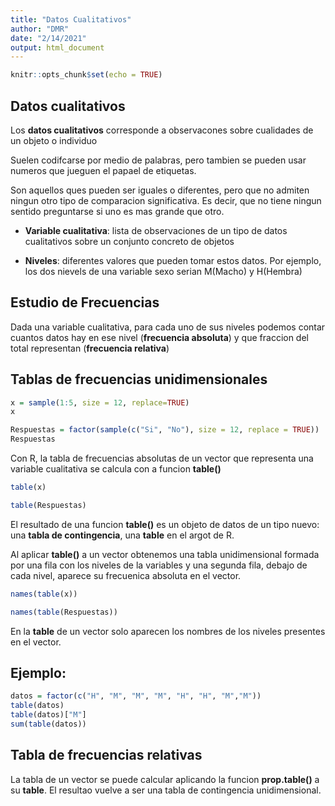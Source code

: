 ```yaml
---
title: "Datos Cualitativos"
author: "DMR"
date: "2/14/2021"
output: html_document
---
```


```r
knitr::opts_chunk$set(echo = TRUE)
```

## Datos cualitativos

Los **datos cualitativos** corresponde a observacones sobre cualidades de un objeto o individuo

Suelen codifcarse por medio de palabras, pero tambien se pueden usar numeros que jueguen el papael de etiquetas.

Son aquellos ques pueden ser iguales o diferentes, pero que no admiten ningun otro tipo de comparacion significativa. Es decir, que no tiene ningun sentido preguntarse si uno es mas grande que otro.

- **Variable cualitativa**: lista de observaciones de un tipo de datos cualitativos sobre un conjunto concreto de objetos

- **Niveles**: diferentes valores que pueden tomar estos datos. Por ejemplo, los dos nievels de una variable sexo serian M(Macho) y H(Hembra)

## Estudio de Frecuencias

Dada una variable cualitativa, para cada uno de sus niveles podemos contar cuantos datos hay en ese nivel (**frecuencia absoluta**) y que fraccion del total representan (**frecuencia relativa**)

## Tablas de frecuencias unidimensionales

```r
x = sample(1:5, size = 12, replace=TRUE)
x
```
```r
Respuestas = factor(sample(c("Si", "No"), size = 12, replace = TRUE))
Respuestas
```

Con R, la tabla de frecuencias absolutas de un vector que representa una variable cualitativa se calcula con a funcion **table()**

```r
table(x)
```

```r
table(Respuestas)
```

El resultado de una funcion **table()** es un objeto de datos de un tipo nuevo: una **tabla de contingencia**, una **table** en el argot de R.

Al aplicar **table()** a un vector obtenemos una tabla unidimensional formada por una fila con los niveles de la variables y una segunda fila, debajo de cada nivel, aparece su frecuenica absoluta en el vector.

```r
names(table(x))
```


```r
names(table(Respuestas))
```

En la **table** de un vector solo aparecen los nombres de los niveles presentes en el vector.

## Ejemplo:

```r
datos = factor(c("H", "M", "M", "M", "H", "H", "M","M"))
table(datos)
table(datos)["M"]
sum(table(datos))
```

## Tabla de frecuencias relativas

La tabla de un vector se puede calcular aplicando la funcion **prop.table()** a su **table**. El resultao vuelve a ser una tabla de contingencia unidimensional.

